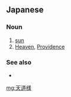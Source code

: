 ==Japanese==
{{ja-kanjitab|天|道|様}}

===Noun===
{{ja-noun|てんとうさま}}
# [[sun]]
# [[Heaven]], [[Providence]]

===See also===
* {{l|ja|天道}}

[[mg:天道様]]